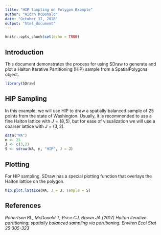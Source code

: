 ```yaml
---
title: "HIP Sampling on Polygon Example"
author: "Aidan McDonald"
date: "October 17, 2018"
output: "html_document"
---
```


```r
knitr::opts_chunk$set(echo = TRUE)
```

## Introduction

This document demonstrates the process for using SDraw to generate and plot a Halton Iterative Partitioning (HIP) sample from a SpatialPolygons object.

```r
library(SDraw)
```

## HIP Sampling

In this example, we will use HIP to draw a spatially balanced sample of 25 points from the state of Washington. Usually, it is recommended to use a fine Halton lattice with $J = (8,5)$, but for ease of visualization we will use a coarser lattice with $J = (3,2)$.

```r
data("WA")
n <- 25
J <- c(3,2)
S <- sdraw(WA, n, "HIP", J = J)
```

## Plotting

For HIP sampling, SDraw has a special plotting function that overlays the Halton lattice on the polygon.
```r
hip.plot.lattice(WA, J = J, sample = S)
```

## References

*Robertson BL, McDonald T, Price CJ, Brown JA (2017) Halton iterative partitioning: spatially balanced sampling via partitioning. Environ Ecol Stat 25:305-323*

